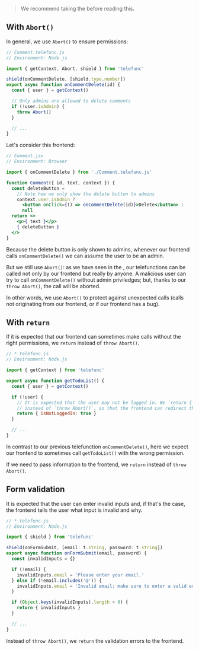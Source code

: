 
> We recommend taking the <Link text="Telefunc Tour" href="/tour" /> before reading this.

## With `Abort()`

In general, we use `Abort()` to ensure permissions:

```js
// Comment.telefunc.js
// Environment: Node.js

import { getContext, Abort, shield } from 'telefunc'

shield(onCommentDelete, [shield.type.number])
export async function onCommentDelete(id) {
  const { user } = getContext()

  // Only admins are allowed to delete comments
  if (!user.isAdmin) {
    throw Abort()
  }

  // ...
}
```

Let's consider this frontend:

```jsx
// Comment.jsx
// Environment: Browser

import { onCommentDelete } from './Comment.telefunc.js'

function Comment({ id, text, context }) {
  const deleteButton =
    // Note how we only show the delete button to admins
    context.user.isAdmin ?
      <button onClick={() => onCommentDelete(id)}>Delete</button> :
      null
  return <>
    <p>{ text }</p>
    { deleteButton }
  </>
}
```

Because the delete button is only shown to admins,
whenever our frontend calls `onCommentDelete()`
we can assume the user to be an admin.

But we still use `Abort()`:
as we have seen in the <Link text="Telefunc Tour" href="/tour" />,
our telefunctions can be called not only by our frontend but really by anyone.
A malicious user can try to call `onCommentDelete()` without admin priviledges;
but,
thanks to our `throw Abort()`,
the call will be aborted.

In other words, we use `Abort()` to protect against unexpected calls (calls not originating from our frontend, or if our frontend has a bug).


## With `return`

If it is expected that our frontend can sometimes make calls without the right permissions,
we `return` instead of `throw Abort()`.

```js
// *.telefunc.js
// Environment: Node.js

import { getContext } from 'telefunc'

export async function getTodoList() {
  const { user } = getContext()

  if (!user) {
    // It is expected that the user may not be logged in. We `return { isNotLoggedIn: true }`
    // instead of `throw Abort()`, so that the frontend can redirect the user to the login page.
    return { isNotLoggedIn: true }
  }

  // ...
}
```

In contrast to our previous telefunction `onCommentDelete()`,
here we expect our frontend to sometimes call `getTodoList()` with the wrong permission.

If we need to pass information to the frontend,
we `return` instead of `throw Abort()`.


## Form validation

It is expected that the user can enter invalid inputs and,
if that's the case,
the frontend tells the user what input is invalid and why.

```js
// *.telefunc.js
// Environment: Node.js

import { shield } from 'telefunc'

shield(onFormSubmit, [email: t.string, password: t.string])
export async function onFormSubmit(email, password) {
  const invalidInputs = {}

  if (!email) {
    invalidInputs.email = 'Please enter your email.'
  } else if (!email.includes('@')) {
    invalidInputs.email = 'Invalid email; make sure to enter a valid email.'
  }

  if (Object.keys(invalidInputs).length > 0) {
    return { invalidInputs }
  }

  // ...
}
```

Instead of `throw Abort()`, we `return` the validation errors to the frontend.
